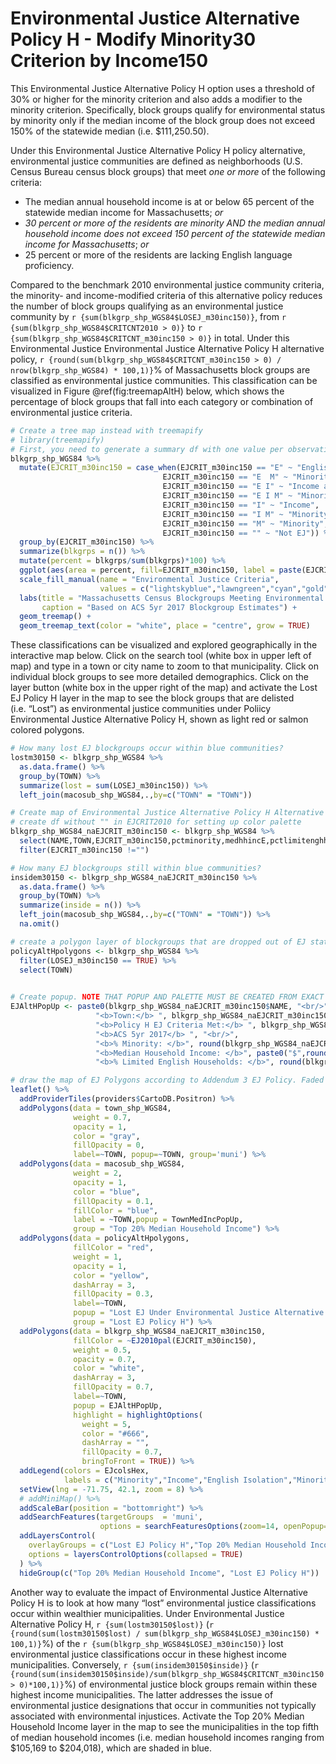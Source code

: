 # Environmental Justice Alternative Policy H - Modify Minority30 Criterion by Income150

This Environmental Justice Alternative Policy H option uses a threshold of 30% or higher for the minority criterion and also adds a modifier to the minority criterion. Specifically, block groups qualify for environmental status by minority only if the median income of the block group does not exceed 150% of the statewide median (i.e. \$111,250.50). 

Under this Environmental Justice Alternative Policy H policy alternative, environmental justice communities are defined as neighborhoods (U.S. Census Bureau census block groups) that meet *one or more* of the following criteria: 

* The median annual household income is at or below 65 percent of the statewide median income for Massachusetts; *or*
* *30 percent or more of the residents are minority AND the median annual household income does not exceed 150 percent of the statewide median income for Massachusetts*; *or*
* 25 percent or more of the residents are lacking English language proficiency.

Compared to the benchmark 2010 environmental justice community criteria, the minority- and income-modified criteria of this alternative policy reduces the number of block groups qualifying as an environmental justice community by `r {sum(blkgrp_shp_WGS84$LOSEJ_m30inc150)}`, from `r {sum(blkgrp_shp_WGS84$CRITCNT2010 > 0)}` to `r {sum(blkgrp_shp_WGS84$CRITCNT_m30inc150 > 0)}` in total. Under this Environmental Justice Environmental Justice Alternative Policy H alternative policy, `r {round(sum(blkgrp_shp_WGS84$CRITCNT_m30inc150 > 0) / nrow(blkgrp_shp_WGS84) * 100,1)}`% of Massachusetts block groups are classified as environmental justice communities. This classification can be visualized in Figure \@ref(fig:treemapAltH) below, which shows the percentage of block groups that fall into each category or combination of environmental justice criteria.

```r
# Create a tree map instead with treemapify
# library(treemapify)
# First, you need to generate a summary df with one value per observation or EJ criterion
blkgrp_shp_WGS84 %>% 
  mutate(EJCRIT_m30inc150 = case_when(EJCRIT_m30inc150 == "E" ~ "English Isolation",
                                  EJCRIT_m30inc150 == "E  M" ~ "Minority and English Isolation", 
                                  EJCRIT_m30inc150 == "E I" ~ "Income and English Isolation",
                                  EJCRIT_m30inc150 == "E I M" ~ "Minority, Income, and English Isolation",
                                  EJCRIT_m30inc150 == "I" ~ "Income",
                                  EJCRIT_m30inc150 == "I M" ~ "Minority and Income",
                                  EJCRIT_m30inc150 == "M" ~ "Minority",
                                  EJCRIT_m30inc150 == "" ~ "Not EJ")) %>% 
  group_by(EJCRIT_m30inc150) %>% 
  summarize(blkgrps = n()) %>% 
  mutate(percent = blkgrps/sum(blkgrps)*100) %>% 
  ggplot(aes(area = percent, fill=EJCRIT_m30inc150, label = paste(EJCRIT_m30inc150,paste(round(percent,1),"%"),sep="\n"))) + 
  scale_fill_manual(name = "Environmental Justice Criteria", 
                    values = c("lightskyblue","lawngreen","cyan","gold","deeppink","darkgreen","navyblue","gray88")) +
  labs(title = "Massachusetts Census Blockgroups Meeting Environmental Justice Alternative Policy H Criteria",
       caption = "Based on ACS 5yr 2017 Blockgroup Estimates") +
  geom_treemap() + 
  geom_treemap_text(color = "white", place = "centre", grow = TRUE)
```

These classifications can be visualized and explored geographically in the interactive map below. Click on the search tool (white box in upper left of map) and type in a town or city name to zoom to that municipality. Click on individual block groups to see more detailed demographics. Click on the layer button (white box in the upper right of the map) and activate the Lost EJ Policy H layer in the map to see the block groups that are delisted (i.e. "Lost") as environmental justice communities under Poliicy Environmental Justice Alternative Policy H, shown as light red or salmon colored polygons. 

```r
# How many lost EJ blockgroups occur within blue communities?
lostm30150 <- blkgrp_shp_WGS84 %>% 
  as.data.frame() %>% 
  group_by(TOWN) %>% 
  summarize(lost = sum(LOSEJ_m30inc150)) %>% 
  left_join(macosub_shp_WGS84,.,by=c("TOWN" = "TOWN"))

# Create map of Environmental Justice Alternative Policy H Alternative EJ Policy polygons across state
# create df without "" in EJCRIT2010 for setting up color palette
blkgrp_shp_WGS84_naEJCRIT_m30inc150 <- blkgrp_shp_WGS84 %>%
  select(NAME,TOWN,EJCRIT_m30inc150,pctminority,medhhincE,pctlimitenghh) %>% 
  filter(EJCRIT_m30inc150 !="")

# How many EJ blockgroups still within blue communities?
insidem30150 <- blkgrp_shp_WGS84_naEJCRIT_m30inc150 %>% 
  as.data.frame() %>% 
  group_by(TOWN) %>% 
  summarize(inside = n()) %>% 
  left_join(macosub_shp_WGS84,.,by=c("TOWN" = "TOWN")) %>% 
  na.omit()

# create a polygon layer of blockgroups that are dropped out of EJ status by criteria change
policyAltHpolygons <- blkgrp_shp_WGS84 %>% 
  filter(LOSEJ_m30inc150 == TRUE) %>% 
  select(TOWN)
  

# Create popup. NOTE THAT POPUP AND PALETTE MUST BE CREATED FROM EXACT SAME DF AS USED IN leaflet() MAP. OTHERWISE, POPUPS WILL SHOW UP IN THE WRONG LOCATION!
EJAltHPopUp <- paste0(blkgrp_shp_WGS84_naEJCRIT_m30inc150$NAME, "<br/>",
                   "<b>Town:</b> ", blkgrp_shp_WGS84_naEJCRIT_m30inc150$TOWN, "<br/>",
                   "<b>Policy H EJ Criteria Met:</b> ", blkgrp_shp_WGS84_naEJCRIT_m30inc150$EJCRIT_m30inc150, "<br/>",
                   "<b>ACS 5yr 2017</b> ", "<br/>",
                   "<b>% Minority: </b>", round(blkgrp_shp_WGS84_naEJCRIT_m30inc150$pctminority,1),"<br/>",
                   "<b>Median Household Income: </b>", paste0("$",round(blkgrp_shp_WGS84_naEJCRIT_m30inc150$medhhincE)),"<br/>",
                   "<b>% Limited English Households: </b>", round(blkgrp_shp_WGS84_naEJCRIT_m30inc150$pctlimitenghh,1))

# draw the map of EJ Polygons according to Addendum 3 EJ Policy. Faded red/salmong colored polygons represent blockgroups that lose EJ status when the income criteria modifies minority and English isolation. 
leaflet() %>% 
  addProviderTiles(providers$CartoDB.Positron) %>% 
  addPolygons(data = town_shp_WGS84,
              weight = 0.7,
              opacity = 1,
              color = "gray",
              fillOpacity = 0,
              label=~TOWN, popup=~TOWN, group='muni') %>% 
  addPolygons(data = macosub_shp_WGS84,
              weight = 2,
              opacity = 1,
              color = "blue",
              fillOpacity = 0.1,
              fillColor = "blue",
              label = ~TOWN,popup = TownMedIncPopUp,
              group = "Top 20% Median Household Income") %>% 
  addPolygons(data = policyAltHpolygons,
              fillColor = "red",
              weight = 1,
              opacity = 1,
              color = "yellow",
              dashArray = 3,
              fillOpacity = 0.3,
              label=~TOWN,
              popup = "Lost EJ Under Environmental Justice Alternative Policy H",
              group = "Lost EJ Policy H") %>% 
  addPolygons(data = blkgrp_shp_WGS84_naEJCRIT_m30inc150,
              fillColor = ~EJ2010pal(EJCRIT_m30inc150), 
              weight = 0.5,
              opacity = 0.7,
              color = "white",
              dashArray = 3,
              fillOpacity = 0.7,
              label=~TOWN, 
              popup = EJAltHPopUp,
              highlight = highlightOptions(
                weight = 5,
                color = "#666",
                dashArray = "",
                fillOpacity = 0.7,
                bringToFront = TRUE)) %>% 
  addLegend(colors = EJcolsHex, 
            labels = c("Minority","Income","English Isolation","Minority and Income","Minority and English Isolation","Income and English Isolation","Minority, Income, and English Isolation"), title = "Environmental Justice Populations", position = "bottomleft") %>% 
  setView(lng = -71.75, 42.1, zoom = 8) %>% 
  # addMiniMap() %>% 
  addScaleBar(position = "bottomright") %>% 
  addSearchFeatures(targetGroups  = 'muni', 
                    options = searchFeaturesOptions(zoom=14, openPopup=TRUE, hideMarkerOnCollapse=T)) %>% 
  addLayersControl(
    overlayGroups = c("Lost EJ Policy H","Top 20% Median Household Income"),
    options = layersControlOptions(collapsed = TRUE)
  ) %>% 
  hideGroup(c("Top 20% Median Household Income", "Lost EJ Policy H"))
```

Another way to evaluate the impact of Environmental Justice Alternative Policy H is to look at how many "lost" environmental justice classifications occur within wealthier municipalities. Under Environmental Justice Alternative Policy H, `r {sum(lostm30150$lost)}` (`r {round(sum(lostm30150$lost) / sum(blkgrp_shp_WGS84$LOSEJ_m30inc150) * 100,1)}`%) of the `r {sum(blkgrp_shp_WGS84$LOSEJ_m30inc150)}` lost environmental justice classifications occur in these highest income municipalities. Conversely, `r {sum(insidem30150$inside)}` (`r {round(sum(insidem30150$inside)/sum(blkgrp_shp_WGS84$CRITCNT_m30inc150 > 0)*100,1)}`%) of environmental justice block groups remain within these highest income municipalities. The latter addresses the issue of environmental justice designations that occur in communities not typically associated with environmental injustices. Activate the Top 20% Median Household Income layer in the map to see the municipalities in the top fifth of median household incomes (i.e. median household incomes ranging from \$105,169 to \$204,018), which are shaded in blue. 